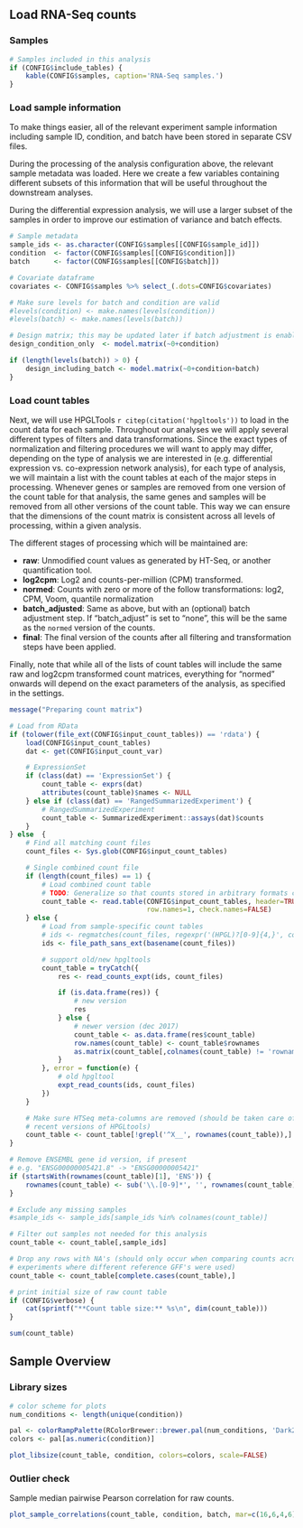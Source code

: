 <!--
1. Library dependencies:
- knitcitations
- tools
- hpgltools

2. Shared manuscript code dependencies:
- count_tables.R

3. CONFIG dependencies
- include_tables
- samples
- condition
- batch
- covariates
- sample_id
- use_cache
- input_count_tables
-->

Load RNA-Seq counts
-------------------

### Samples

```r
# Samples included in this analysis
if (CONFIG$include_tables) {
    kable(CONFIG$samples, caption='RNA-Seq samples.')
}
```

### Load sample information

To make things easier, all of the relevant experiment sample information
including sample ID, condition, and batch have been stored in separate CSV
files.

During the processing of the analysis configuration above, the relevant
sample metadata was loaded. Here we create a few variables containing different
subsets of this information that will be useful throughout the downstream
analyses.

During the differential expression analysis, we will use a larger subset of the
samples in order to improve our estimation of variance and batch effects.

```r
# Sample metadata
sample_ids <- as.character(CONFIG$samples[[CONFIG$sample_id]])
condition  <- factor(CONFIG$samples[[CONFIG$condition]])
batch      <- factor(CONFIG$samples[[CONFIG$batch]])

# Covariate dataframe
covariates <- CONFIG$samples %>% select_(.dots=CONFIG$covariates)

# Make sure levels for batch and condition are valid
#levels(condition) <- make.names(levels(condition))
#levels(batch) <- make.names(levels(batch))

# Design matrix; this may be updated later if batch adjustment is enabled
design_condition_only  <- model.matrix(~0+condition)

if (length(levels(batch)) > 0) {
    design_including_batch <- model.matrix(~0+condition+batch)
}
```

### Load count tables

Next, we will use HPGLTools `r citep(citation('hpgltools'))` to load in the count
data for each sample. Throughout our analyses we will apply several different
types of filters and data transformations.  Since the exact types of
normalization and filtering procedures we will want to apply may differ,
depending on the type of analysis we are interested in (e.g.  differential
expression vs. co-expression network analysis), for each type of analysis, we
will maintain a list with the count tables at each of the major steps in
processing. Whenever genes or samples are removed from one version of the count
table for that analysis, the same genes and samples will be removed from all
other versions of the count table. This way we can ensure that the dimensions
of the count matrix is consistent across all levels of processing, within a
given analysis.

The different stages of processing which will be maintained are:

- **raw**: Unmodified count values as generated by HT-Seq, or another
   quantification tool.
- **log2cpm**: Log2 and counts-per-million (CPM) transformed.
- **normed**: Counts with zero or more of the follow transformations: log2,
  CPM, Voom, quantile normalization
- **batch_adjusted**: Same as above, but with an (optional) batch adjustment
  step. If "batch_adjust" is set to "none", this will be the same as the
  `normed` version of the counts.
- **final**: The final version of the counts after all filtering and
  transformation steps have been applied.

Finally, note that while all of the lists of count tables will include the same
raw and log2cpm transformed count matrices, everything for "normed" onwards
will depend on the exact parameters of the analysis, as specified in the
settings.

```r
message("Preparing count matrix")

# Load from RData
if (tolower(file_ext(CONFIG$input_count_tables)) == 'rdata') {
    load(CONFIG$input_count_tables)
    dat <- get(CONFIG$input_count_var)

    # ExpressionSet
    if (class(dat) == 'ExpressionSet') {
        count_table <- exprs(dat)
        attributes(count_table)$names <- NULL
    } else if (class(dat) == 'RangedSummarizedExperiment') {
        # RangedSummarizedExperiment
        count_table <- SummarizedExperiment::assays(dat)$counts
    }
} else  {
    # Find all matching count files
    count_files <- Sys.glob(CONFIG$input_count_tables)

    # Single combined count file
    if (length(count_files) == 1) {
        # Load combined count table
        # TODO: Generalize so that counts stored in arbitrary formats can be loaded
        count_table <- read.table(CONFIG$input_count_tables, header=TRUE,
                                  row.names=1, check.names=FALSE) 
    } else {
        # Load from sample-specific count tables
        # ids <- regmatches(count_files, regexpr('(HPGL)?[0-9]{4,}', count_files))
        ids <- file_path_sans_ext(basename(count_files))

        # support old/new hpgltools
        count_table = tryCatch({
            res <- read_counts_expt(ids, count_files)

            if (is.data.frame(res)) { 
                # new version
                res
            } else {
                # newer version (dec 2017)
                count_table <- as.data.frame(res$count_table)
                row.names(count_table) <- count_table$rownames
                as.matrix(count_table[,colnames(count_table) != 'rownames'])
            }
        }, error = function(e) {
            # old hpgltool
            expt_read_counts(ids, count_files)
        })
    }

    # Make sure HTSeq meta-columns are removed (should be taken care of in
    # recent versions of HPGLtools)
    count_table <- count_table[!grepl('^X__', rownames(count_table)),]
}

# Remove ENSEMBL gene id version, if present
# e.g. "ENSG00000005421.8" -> "ENSG00000005421"
if (startsWith(rownames(count_table)[1], 'ENS')) {
    rownames(count_table) <- sub('\\.[0-9]*', '', rownames(count_table))
}

# Exclude any missing samples
#sample_ids <- sample_ids[sample_ids %in% colnames(count_table)]

# Filter out samples not needed for this analysis
count_table <- count_table[,sample_ids]

# Drop any rows with NA's (should only occur when comparing counts across
# experiments where different reference GFF's were used)
count_table <- count_table[complete.cases(count_table),]

# print initial size of raw count table
if (CONFIG$verbose) {
    cat(sprintf("**Count table size:** %s\n", dim(count_table)))
}
```

```r
sum(count_table)
```

Sample Overview
---------------

### Library sizes

```r
# color scheme for plots
num_conditions <- length(unique(condition))

pal <- colorRampPalette(RColorBrewer::brewer.pal(num_conditions, 'Dark2'))(num_conditions)
colors <- pal[as.numeric(condition)]

plot_libsize(count_table, condition, colors=colors, scale=FALSE)
```

### Outlier check

Sample median pairwise Pearson correlation for raw counts.

```r
plot_sample_correlations(count_table, condition, batch, mar=c(16,6,4,6))
```

